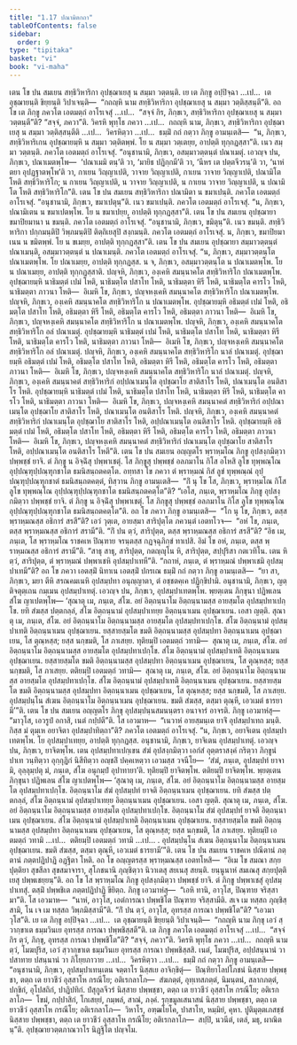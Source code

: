```yaml
---
title: "1.17 ปณามิตกถา"
tableOfContents: false
sidebar:
  order: 9
type: "tipitaka"
basket: "vi"
book: "vi-maha"
---
```



<DynamicBreadcrumb />

<Division number="68" book="vi-maha">

<Paragraph number="286" book="vi-maha">
เตน โข ปน สมเยน สทฺธิวิหาริกา อุปชฺฌาเยสุ น สมฺมา วตฺตนฺติ. เย เต ภิกฺขู อปฺปิจฺฉา …เป…  เต อุชฺฌายนฺติ ขิยฺยนฺติ วิปาเจนฺติ—  “กถญฺหิ นาม สทฺธิวิหาริกา อุปชฺฌาเยสุ น สมฺมา วตฺติสฺสนฺตี”ติ. อถ โข เต ภิกฺขู ภควโต เอตมตฺถํ อาโรเจสุํ …เป…  “สจฺจํ กิร, ภิกฺขเว, สทฺธิวิหาริกา อุปชฺฌาเยสุ น สมฺมา วตฺตนฺตี”ติ? “สจฺจํ, ภควา”ติ. วิครหิ พุทฺโธ ภควา …เป…  กถญฺหิ นาม, ภิกฺขเว, สทฺธิวิหาริกา อุปชฺฌาเยสุ น สมฺมา วตฺติสฺสนฺตีติ …เป…  วิครหิตฺวา …เป…  ธมฺมิํ กถํ กตฺวา ภิกฺขู อามนฺเตสิ—  “น, ภิกฺขเว, สทฺธิวิหาริเกน อุปชฺฌายมฺหิ น สมฺมา วตฺติตพฺพํ. โย น สมฺมา วตฺเตยฺย, อาปตฺติ ทุกฺกฏสฺสา”ติ. เนว สมฺมา วตฺตนฺติ.
</Paragraph>

<Paragraph number="287" book="vi-maha">
ภควโต เอตมตฺถํ อาโรเจสุํ. “อนุชานามิ, ภิกฺขเว, อสมฺมาวตฺตนฺตํ ปณาเมตุํ. เอวญฺจ ปน, ภิกฺขเว, ปณาเมตพฺโพ—  ‘ปณาเมมิ ตนฺ’ติ วา, ‘มายิธ ปฏิกฺกมี’ติ วา, ‘นีหร เต ปตฺตจีวรนฺ’ติ วา, ‘นาหํ ตยา อุปฏฺฐาตพฺโพ’ติ วา, กาเยน วิญฺญาเปติ, วาจาย วิญฺญาเปติ, กาเยน วาจาย วิญฺญาเปติ, ปณามิโต โหติ สทฺธิวิหาริโก; น กาเยน วิญฺญาเปติ, น วาจาย วิญฺญาเปติ, น กาเยน วาจาย วิญฺญาเปติ, น ปณามิโต โหติ สทฺธิวิหาริโก”ติ.
</Paragraph>

<Paragraph number="288" book="vi-maha">
เตน โข ปน สมเยน สทฺธิวิหาริกา ปณามิตา น ขมาเปนฺติ. ภควโต เอตมตฺถํ อาโรเจสุํ. “อนุชานามิ, ภิกฺขเว, ขมาเปตุนฺ”ติ. เนว ขมาเปนฺติ. ภควโต เอตมตฺถํ อาโรเจสุํ. “น, ภิกฺขเว, ปณามิเตน น ขมาเปตพฺโพ. โย น ขมาเปยฺย, อาปตฺติ ทุกฺกฏสฺสา”ติ.
</Paragraph>

<Paragraph number="289" book="vi-maha">
เตน โข ปน สมเยน อุปชฺฌายา ขมาปิยมานา น ขมนฺติ. ภควโต เอตมตฺถํ อาโรเจสุํ. “อนุชานามิ, ภิกฺขเว, ขมิตุนฺ”ติ. เนว ขมนฺติ. สทฺธิวิหาริกา ปกฺกมนฺติปิ วิพฺภมนฺติปิ ติตฺถิเยสุปิ สงฺกมนฺติ. ภควโต เอตมตฺถํ อาโรเจสุํ. น, ภิกฺขเว, ขมาปิยมาเนน น ขมิตพฺพํ. โย น ขเมยฺย, อาปตฺติ ทุกฺกฏสฺสา”ติ.
</Paragraph>

<Paragraph number="290" book="vi-maha">
เตน โข ปน สมเยน อุปชฺฌายา สมฺมาวตฺตนฺตํ ปณาเมนฺติ, อสมฺมาวตฺตนฺตํ น ปณาเมนฺติ. ภควโต เอตมตฺถํ อาโรเจสุํ. “น, ภิกฺขเว, สมฺมาวตฺตนฺโต ปณาเมตพฺโพ. โย ปณาเมยฺย, อาปตฺติ ทุกฺกฏสฺส. น จ, ภิกฺขเว, อสมฺมาวตฺตนฺโต น ปณาเมตพฺโพ. โย น ปณาเมยฺย, อาปตฺติ ทุกฺกฏสฺสาติ.
</Paragraph>

<Paragraph number="291" book="vi-maha">
ปญฺจหิ, ภิกฺขเว, องฺเคหิ สมนฺนาคโต สทฺธิวิหาริโก ปณาเมตพฺโพ. อุปชฺฌายมฺหิ นาธิมตฺตํ เปมํ โหติ, นาธิมตฺโต ปสาโท โหติ, นาธิมตฺตา หิรี โหติ, นาธิมตฺโต คารโว โหติ, นาธิมตฺตา ภาวนา โหติ—  อิเมหิ โข, ภิกฺขเว, ปญฺจหงฺเคหิ สมนฺนาคโต สทฺธิวิหาริโก ปณาเมตพฺโพ.
</Paragraph>

<Paragraph number="292" book="vi-maha">
ปญฺจหิ, ภิกฺขเว, องฺเคหิ สมนฺนาคโต สทฺธิวิหาริโก น ปณาเมตพฺโพ. อุปชฺฌายมฺหิ อธิมตฺตํ เปมํ โหติ, อธิมตฺโต ปสาโท โหติ, อธิมตฺตา หิรี โหติ, อธิมตฺโต คารโว โหติ, อธิมตฺตา ภาวนา โหติ—  อิเมหิ โข, ภิกฺขเว, ปญฺจหงฺเคหิ สมนฺนาคโต สทฺธิวิหาริโก น ปณาเมตพฺโพ.
</Paragraph>

<Paragraph number="293" book="vi-maha">
ปญฺจหิ, ภิกฺขเว, องฺเคหิ สมนฺนาคโต สทฺธิวิหาริโก อลํ ปณาเมตุํ. อุปชฺฌายมฺหิ นาธิมตฺตํ เปมํ โหติ, นาธิมตฺโต ปสาโท โหติ, นาธิมตฺตา หิรี โหติ, นาธิมตฺโต คารโว โหติ, นาธิมตฺตา ภาวนา โหติ—  อิเมหิ โข, ภิกฺขเว, ปญฺจหงฺเคหิ สมนฺนาคโต สทฺธิวิหาริโก อลํ ปณาเมตุํ.
</Paragraph>

<Paragraph number="294" book="vi-maha">
ปญฺจหิ, ภิกฺขเว, องฺเคหิ สมนฺนาคโต สทฺธิวิหาริโก นาลํ ปณาเมตุํ. อุปชฺฌายมฺหิ อธิมตฺตํ เปมํ โหติ, อธิมตฺโต ปสาโท โหติ, อธิมตฺตา หิรี โหติ, อธิมตฺโต คารโว โหติ, อธิมตฺตา ภาวนา โหติ—  อิเมหิ โข, ภิกฺขเว, ปญฺจหงฺเคหิ สมนฺนาคโต สทฺธิวิหาริโก นาลํ ปณาเมตุํ.
</Paragraph>

<Paragraph number="295" book="vi-maha">
ปญฺจหิ, ภิกฺขเว, องฺเคหิ สมนฺนาคตํ สทฺธิวิหาริกํ อปฺปณาเมนฺโต อุปชฺฌาโย สาติสาโร โหติ, ปณาเมนฺโต อนติสาโร โหติ. อุปชฺฌายมฺหิ นาธิมตฺตํ เปมํ โหติ, นาธิมตฺโต ปสาโท โหติ, นาธิมตฺตา หิรี โหติ, นาธิมตฺโต คารโว โหติ, นาธิมตฺตา ภาวนา โหติ—  อิเมหิ โข, ภิกฺขเว, ปญฺจหงฺเคหิ สมนฺนาคตํ สทฺธิวิหาริกํ อปฺปณาเมนฺโต อุปชฺฌาโย สาติสาโร โหติ, ปณาเมนฺโต อนติสาโร โหติ.
</Paragraph>

<Paragraph number="296" book="vi-maha">
ปญฺจหิ, ภิกฺขเว, องฺเคหิ สมนฺนาคตํ สทฺธิวิหาริกํ ปณาเมนฺโต อุปชฺฌาโย สาติสาโร โหติ, อปฺปณาเมนฺโต อนติสาโร โหติ. อุปชฺฌายมฺหิ อธิมตฺตํ เปมํ โหติ, อธิมตฺโต ปสาโท โหติ, อธิมตฺตา หิรี โหติ, อธิมตฺโต คารโว โหติ, อธิมตฺตา ภาวนา โหติ—  อิเมหิ โข, ภิกฺขเว, ปญฺจหงฺเคหิ สมนฺนาคตํ สทฺธิวิหาริกํ ปณาเมนฺโต อุปชฺฌาโย สาติสาโร โหติ, อปฺปณาเมนฺโต อนติสาโร โหตี”ติ.
</Paragraph>

</Division>
<Division number="69" book="vi-maha">

<Paragraph number="297" book="vi-maha">
เตน โข ปน สมเยน อญฺญตโร พฺราหฺมโณ ภิกฺขู อุปสงฺกมิตฺวา ปพฺพชฺชํ ยาจิ. ตํ ภิกฺขู น อิจฺฉิํสุ ปพฺพาเชตุํ. โส ภิกฺขูสุ ปพฺพชฺชํ อลภมาโน กิโส อโหสิ ลูโข ทุพฺพณฺโณ อุปฺปณฺฑุปฺปณฺฑุกชาโต ธมนิสนฺถตคตฺโต. อทฺทสา โข ภควา ตํ พฺราหฺมณํ กิสํ ลูขํ ทุพฺพณฺณํ อุปฺปณฺฑุปฺปณฺฑุกชาตํ ธมนิสนฺถตคตฺตํ, ทิสฺวาน ภิกฺขู อามนฺเตสิ—  “กิํ นุ โข โส, ภิกฺขเว, พฺราหฺมโณ กิโส ลูโข ทุพฺพณฺโณ อุปฺปณฺฑุปฺปณฺฑุกชาโต ธมนิสนฺถตคตฺโต”ติ? “เอโส, ภนฺเต, พฺราหฺมโณ ภิกฺขู อุปสงฺกมิตฺวา ปพฺพชฺชํ ยาจิ. ตํ ภิกฺขู น อิจฺฉิํสุ ปพฺพาเชตุํ. โส ภิกฺขูสุ ปพฺพชฺชํ อลภมาโน กิโส ลูโข ทุพฺพณฺโณ อุปฺปณฺฑุปฺปณฺฑุกชาโต ธมนิสนฺถตคตฺโต”ติ. อถ โข ภควา ภิกฺขู อามนฺเตสิ—  “โก นุ โข, ภิกฺขเว, ตสฺส พฺราหฺมณสฺส อธิการํ สรสี”ติ? เอวํ วุตฺเต, อายสฺมา สาริปุตฺโต ภควนฺตํ เอตทโวจ—  “อหํ โข, ภนฺเต, ตสฺส พฺราหฺมณสฺส อธิการํ สรามี”ติ. “กิํ ปน ตฺวํ, สาริปุตฺต, ตสฺส พฺราหฺมณสฺส อธิการํ สรสี”ติ? “อิธ เม, ภนฺเต, โส พฺราหฺมโณ ราชคเห ปิณฺฑาย จรนฺตสฺส กฏจฺฉุภิกฺขํ ทาเปสิ. อิมํ โข อหํ, ภนฺเต, ตสฺส พฺราหฺมณสฺส อธิการํ สรามี”ติ. “สาธุ สาธุ, สาริปุตฺต, กตญฺญุโน หิ, สาริปุตฺต, สปฺปุริสา กตเวทิโน. เตน หิ ตฺวํ, สาริปุตฺต, ตํ พฺราหฺมณํ ปพฺพาเชหิ อุปสมฺปาเทหี”ติ. “กถาหํ, ภนฺเต, ตํ พฺราหฺมณํ ปพฺพาเชมิ อุปสมฺปาเทมี”ติ?
</Paragraph>

<Paragraph number="298" book="vi-maha">
อถ โข ภควา เอตสฺมิํ นิทาเน เอตสฺมิํ ปกรเณ ธมฺมิํ กถํ กตฺวา ภิกฺขู อามนฺเตสิ—  “ยา สา, ภิกฺขเว, มยา ตีหิ สรณคมเนหิ อุปสมฺปทา อนุญฺญาตา, ตํ อชฺชตคฺเค ปฏิกฺขิปามิ. อนุชานามิ, ภิกฺขเว, ญตฺติจตุตฺเถน กมฺเมน อุปสมฺปาเทตุํ. เอวญฺจ ปน, ภิกฺขเว, อุปสมฺปาเทตพฺโพ. พฺยตฺเตน ภิกฺขุนา ปฏิพเลน สํโฆ ญาเปตพฺโพ—
</Paragraph>

</Division>
<Division number="70" book="vi-maha">

<Paragraph number="299" book="vi-maha">
‘สุณาตุ เม, ภนฺเต, สํโฆ. อยํ อิตฺถนฺนาโม อิตฺถนฺนามสฺส อายสฺมโต อุปสมฺปทาเปกฺโข. ยทิ สํฆสฺส ปตฺตกลฺลํ, สํโฆ อิตฺถนฺนามํ อุปสมฺปาเทยฺย อิตฺถนฺนาเมน อุปชฺฌาเยน. เอสา ญตฺติ.
</Paragraph>

<Paragraph number="300" book="vi-maha">
สุณาตุ เม, ภนฺเต, สํโฆ. อยํ อิตฺถนฺนาโม อิตฺถนฺนามสฺส อายสฺมโต อุปสมฺปทาเปกฺโข. สํโฆ อิตฺถนฺนามํ อุปสมฺปาเทติ อิตฺถนฺนาเมน อุปชฺฌาเยน. ยสฺสายสฺมโต ขมติ อิตฺถนฺนามสฺส อุปสมฺปทา อิตฺถนฺนาเมน อุปชฺฌาเยน, โส ตุณฺหสฺส; ยสฺส นกฺขมติ, โส ภาเสยฺย.
</Paragraph>

<Paragraph number="301" book="vi-maha">
ทุติยมฺปิ เอตมตฺถํ วทามิ—  สุณาตุ เม, ภนฺเต, สํโฆ. อยํ อิตฺถนฺนาโม อิตฺถนฺนามสฺส อายสฺมโต อุปสมฺปทาเปกฺโข. สํโฆ อิตฺถนฺนามํ อุปสมฺปาเทติ อิตฺถนฺนาเมน อุปชฺฌาเยน. ยสฺสายสฺมโต ขมติ อิตฺถนฺนามสฺส อุปสมฺปทา อิตฺถนฺนาเมน อุปชฺฌาเยน, โส ตุณฺหสฺส; ยสฺส นกฺขมติ, โส ภาเสยฺย.
</Paragraph>

<Paragraph number="302" book="vi-maha">
ตติยมฺปิ เอตมตฺถํ วทามิ—  สุณาตุ เม, ภนฺเต, สํโฆ. อยํ อิตฺถนฺนาโม อิตฺถนฺนามสฺส อายสฺมโต อุปสมฺปทาเปกฺโข. สํโฆ อิตฺถนฺนามํ อุปสมฺปาเทติ อิตฺถนฺนาเมน อุปชฺฌาเยน. ยสฺสายสฺมโต ขมติ อิตฺถนฺนามสฺส อุปสมฺปทา อิตฺถนฺนาเมน อุปชฺฌาเยน, โส ตุณฺหสฺส; ยสฺส นกฺขมติ, โส ภาเสยฺย.
</Paragraph>

<Paragraph number="303" book="vi-maha">
อุปสมฺปนฺโน สํเฆน อิตฺถนฺนาโม อิตฺถนฺนาเมน อุปชฺฌาเยน. ขมติ สํฆสฺส, ตสฺมา ตุณฺหี, เอวเมตํ ธารยามี’”ติ.
</Paragraph>

</Division>
<Division number="71" book="vi-maha">

<Paragraph number="304" book="vi-maha">
เตน โข ปน สมเยน อญฺญตโร ภิกฺขุ อุปสมฺปนฺนสมนนฺตรา อนาจารํ อาจรติ. ภิกฺขู เอวมาหํสุ—  “มาวุโส, เอวรูปํ อกาสิ, เนตํ กปฺปตี”ติ. โส เอวมาห—  “เนวาหํ อายสฺมนฺเต ยาจิํ อุปสมฺปาเทถ มนฺติ. กิสฺส มํ ตุมฺเห อยาจิตา อุปสมฺปาทิตฺถา”ติ?
</Paragraph>

<Paragraph number="305" book="vi-maha">
ภควโต เอตมตฺถํ อาโรเจสุํ. “น, ภิกฺขเว, อยาจิเตน อุปสมฺปาเทตพฺโพ. โย อุปสมฺปาเทยฺย, อาปตฺติ ทุกฺกฏสฺส. อนุชานามิ, ภิกฺขเว, ยาจิเตน อุปสมฺปาเทตุํ. เอวญฺจ ปน, ภิกฺขเว, ยาจิตพฺโพ. เตน อุปสมฺปทาเปกฺเขน สํฆํ อุปสงฺกมิตฺวา เอกํสํ อุตฺตราสงฺคํ กริตฺวา ภิกฺขูนํ ปาเท วนฺทิตฺวา อุกฺกุฏิกํ นิสีทิตฺวา อญฺชลิํ ปคฺคเหตฺวา เอวมสฺส วจนีโย—  ‘สํฆํ, ภนฺเต, อุปสมฺปทํ ยาจามิ, อุลฺลุมฺปตุ มํ, ภนฺเต, สํโฆ อนุกมฺปํ อุปาทายา’ติ. ทุติยมฺปิ ยาจิตพฺโพ. ตติยมฺปิ ยาจิตพฺโพ. พฺยตฺเตน ภิกฺขุนา ปฏิพเลน สํโฆ ญาเปตพฺโพ—
</Paragraph>

</Division>
<Division number="72" book="vi-maha">

<Paragraph number="306" book="vi-maha">
‘สุณาตุ เม, ภนฺเต, สํโฆ. อยํ อิตฺถนฺนาโม อิตฺถนฺนามสฺส อายสฺมโต อุปสมฺปทาเปกฺโข. อิตฺถนฺนาโม สํฆํ อุปสมฺปทํ ยาจติ อิตฺถนฺนาเมน อุปชฺฌาเยน. ยทิ สํฆสฺส ปตฺตกลฺลํ, สํโฆ อิตฺถนฺนามํ อุปสมฺปาเทยฺย อิตฺถนฺนาเมน อุปชฺฌาเยน. เอสา ญตฺติ.
</Paragraph>

<Paragraph number="307" book="vi-maha">
สุณาตุ เม, ภนฺเต, สํโฆ. อยํ อิตฺถนฺนาโม อิตฺถนฺนามสฺส อายสฺมโต อุปสมฺปทาเปกฺโข. อิตฺถนฺนาโม สํฆํ อุปสมฺปทํ ยาจติ อิตฺถนฺนาเมน อุปชฺฌาเยน. สํโฆ อิตฺถนฺนามํ อุปสมฺปาเทติ อิตฺถนฺนาเมน อุปชฺฌาเยน. ยสฺสายสฺมโต ขมติ อิตฺถนฺนามสฺส อุปสมฺปทา อิตฺถนฺนาเมน อุปชฺฌาเยน, โส ตุณฺหสฺส; ยสฺส นกฺขมติ, โส ภาเสยฺย.
</Paragraph>

<Paragraph number="308" book="vi-maha">
ทุติยมฺปิ เอตมตฺถํ วทามิ …เป…  ตติยมฺปิ เอตมตฺถํ วทามิ …เป… .
</Paragraph>

<Paragraph number="309" book="vi-maha">
อุปสมฺปนฺโน สํเฆน อิตฺถนฺนาโม อิตฺถนฺนาเมน อุปชฺฌาเยน. ขมติ สํฆสฺส, ตสฺมา ตุณฺหี, เอวเมตํ ธารยามี’”ติ.
</Paragraph>

</Division>
<Division number="73" book="vi-maha">

<Paragraph number="310" book="vi-maha">
เตน โข ปน สมเยน ราชคเห ปณีตานํ ภตฺตานํ ภตฺตปฏิปาฏิ อฏฺฐิตา โหติ. อถ โข อญฺญตรสฺส พฺราหฺมณสฺส เอตทโหสิ—  “อิเม โข สมณา สกฺยปุตฺติยา สุขสีลา สุขสมาจารา, สุโภชนานิ ภุญฺชิตฺวา นิวาเตสุ สยเนสุ สยนฺติ. ยนฺนูนาหํ สมเณสุ สกฺยปุตฺติเยสุ ปพฺพเชยฺยนฺ”ติ. อถ โข โส พฺราหฺมโณ ภิกฺขู อุปสงฺกมิตฺวา ปพฺพชฺชํ ยาจิ. ตํ ภิกฺขู ปพฺพาเชสุํ อุปสมฺปาเทสุํ. ตสฺมิํ ปพฺพชิเต ภตฺตปฏิปาฏิ ขียิตฺถ. ภิกฺขู เอวมาหํสุ—  “เอหิ ทานิ, อาวุโส, ปิณฺฑาย จริสฺสามา”ติ. โส เอวมาห—  “นาหํ, อาวุโส, เอตํการณา ปพฺพชิโต ปิณฺฑาย จริสฺสามีติ. สเจ เม ทสฺสถ ภุญฺชิสฺสามิ, โน เจ เม ทสฺสถ วิพฺภมิสฺสามี”ติ. “กิํ ปน ตฺวํ, อาวุโส, อุทรสฺส การณา ปพฺพชิโต”ติ? “เอวมาวุโส”ติ. เย เต ภิกฺขู อปฺปิจฺฉา …เป…  เต อุชฺฌายนฺติ ขิยฺยนฺติ วิปาเจนฺติ—  “กถญฺหิ นาม ภิกฺขุ เอวํ สฺวากฺขาเต ธมฺมวินเย อุทรสฺส การณา ปพฺพชิสฺสตี”ติ.
</Paragraph>

<Paragraph number="311" book="vi-maha">
เต ภิกฺขู ภควโต เอตมตฺถํ อาโรเจสุํ …เป…  “สจฺจํ กิร ตฺวํ, ภิกฺขุ, อุทรสฺส การณา ปพฺพชิโต”ติ? “สจฺจํ, ภควา”ติ. วิครหิ พุทฺโธ ภควา …เป…  กถญฺหิ นาม ตฺวํ, โมฆปุริส, เอวํ สฺวากฺขาเต ธมฺมวินเย อุทรสฺส การณา ปพฺพชิสฺสสิ. เนตํ, โมฆปุริส, อปฺปสนฺนานํ วา ปสาทาย ปสนฺนานํ วา ภิโยฺยภาวาย …เป…  วิครหิตฺวา …เป…  ธมฺมิํ กถํ กตฺวา ภิกฺขู อามนฺเตสิ—  “อนุชานามิ, ภิกฺขเว, อุปสมฺปาเทนฺเตน จตฺตาโร นิสฺสเย อาจิกฺขิตุํ—  ปิณฺฑิยาโลปโภชนํ นิสฺสาย ปพฺพชฺชา, ตตฺถ เต ยาวชีวํ อุสฺสาโห กรณีโย; อติเรกลาโภ—  สํฆภตฺตํ, อุทฺเทสภตฺตํ, นิมนฺตนํ, สลากภตฺตํ, ปกฺขิกํ, อุโปสถิกํ, ปาฏิปทิกํ. ปํสุกูลจีวรํ นิสฺสาย ปพฺพชฺชา, ตตฺถ เต ยาวชีวํ อุสฺสาโห กรณีโย; อติเรกลาโภ—  โขมํ, กปฺปาสิกํ, โกเสยฺยํ, กมฺพลํ, สาณํ, ภงฺคํ. รุกฺขมูลเสนาสนํ นิสฺสาย ปพฺพชฺชา, ตตฺถ เต ยาวชีวํ อุสฺสาโห กรณีโย; อติเรกลาโภ—  วิหาโร, อฑฺฒโยโค, ปาสาโท, หมฺมิยํ, คุหา. ปูติมุตฺตเภสชฺชํ นิสฺสาย ปพฺพชฺชา, ตตฺถ เต ยาวชีวํ อุสฺสาโห กรณีโย; อติเรกลาโภ—  สปฺปิ, นวนีตํ, เตลํ, มธุ, ผาณิตนฺ”ติ.

</Paragraph>
</Division>

<Paragraph number="312" type="center" book="vi-maha">
อุปชฺฌายวตฺตภาณวาโร นิฏฺฐิโต ปญฺจโม.
</Paragraph>